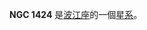 {{NGCInfoBox|NGCID=NGC 1424|發現者=威廉·帕森思|發現日期=1850年12月8日|其他編號=MCG -1-10-26 IRAS03407-0453|曆元=J2000.0|赤經=3時43分14秒
|赤緯=-4°43'49"|星座=波江座|星體=星系|星等=13.8|表面亮度=13.6|藍等=14.6}}

'''NGC 1424''' 是[[波江座|波江座]]的一個[[星系|星系]]。

{{NGCReference|1424}}
{{Catalogs|NGC=1424}}